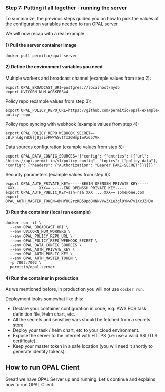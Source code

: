 ### Step 7: Putting it all together - running the server

To summarize, the previous steps guided you on how to pick the values of the configuration variables needed to run OPAL server.

We will now recap with a real example.

#### 1) Pull the server container image

```
docker pull permitio/opal-server
```

#### 2) Define the environment variables you need

Multiple workers and broadcast channel (example values from step 2):

```
export OPAL_BROADCAST_URI=postgres://localhost/mydb
export UVICORN_NUM_WORKERS=4
```

Policy repo (example values from step 3):

```
export OPAL_POLICY_REPO_URL=https://github.com/permitio/opal-example-policy-repo
```

Policy repo syncing with webhook (example values from step 4):

```
export OPAL_POLICY_REPO_WEBHOOK_SECRET=-cBlFnldg7WCGlj0jsivPWPA5vtfI2GWmp1wVx657Vk
```

Data sources configuration (example values from step 5):

```
export OPAL_DATA_CONFIG_SOURCES='{"config": {"entries": [{"url": "https://api.permit.io/v1/policy-config", "topics": ["policy_data"], "config": {"headers": {"Authorization": "Bearer FAKE-SECRET"}}}]}}'
```

Security parameters (example values from step 6):

```
export OPAL_AUTH_PRIVATE_KEY=-----BEGIN OPENSSH PRIVATE KEY-----_XXX..._..._...XXX==_-----END OPENSSH PRIVATE KEY-----
export OPAL_AUTH_PUBLIC_KEY=ssh-rsa XXX ... XXX== some@one.com
export OPAL_AUTH_MASTER_TOKEN=8MHfUU2rzRB59pdOHNNVVw3XLe3gl9YNw7vIXxJZNJo
```

#### 3) Run the container (local run example)

```
docker run -it \
  --env OPAL_BROADCAST_URI \
  --env UVICORN_NUM_WORKERS \
  --env OPAL_POLICY_REPO_URL \
  --env OPAL_POLICY_REPO_WEBHOOK_SECRET \
  --env OPAL_DATA_CONFIG_SOURCES \
  --env OPAL_AUTH_PRIVATE_KEY \
  --env OPAL_AUTH_PUBLIC_KEY \
  --env OPAL_AUTH_MASTER_TOKEN \
  -p 7002:7002 \
  permitio/opal-server
```

#### 4) <a name="run-docker-prod"></a> Run the container in production

As we mentioned before, in production you will not use `docker run`.

Deployment looks somewhat like this:

- Declare your container configuration in code, e.g: AWS ECS task definition file, Helm chart, etc.
- All the secrets and sensitive vars should be fetched from a secrets store.
- Deploy your task / helm chart, etc to your cloud environment.
- Expose the server to the internet with HTTPS (i.e: use a valid SSL/TLS certificate).
- Keep your master token in a safe location (you will need it shortly to generate identity tokens).

## <a name="run-client"></a> How to run OPAL Client

Great! we have OPAL Server up and running. Let's continue and explains how to run OPAL Client.
